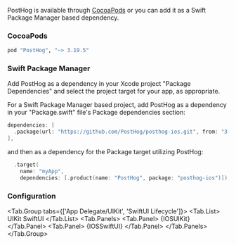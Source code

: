 
PostHog is available through [CocoaPods](http://cocoapods.org) or you can add it as a Swift Package Manager based dependency.

### CocoaPods

```ruby file=Podfile
pod "PostHog", "~> 3.19.5"
```

### Swift Package Manager

Add PostHog as a dependency in your Xcode project "Package Dependencies" and select the project target for your app, as appropriate.

For a Swift Package Manager based project, add PostHog as a dependency in your "Package.swift" file's Package dependencies section:

```swift file=Package.swift
dependencies: [
  .package(url: "https://github.com/PostHog/posthog-ios.git", from: "3.19.5")
],
```

and then as a dependency for the Package target utilizing PostHog:

```swift file=Package.swift
  .target(
    name: "myApp",
    dependencies: [.product(name: "PostHog", package: "posthog-ios")]),
```

### Configuration

<Tab.Group tabs={['App Delegate/UIKit', 'SwiftUI Lifecycle']}>
     <Tab.List>
         <Tab>UIKit</Tab>
         <Tab>SwiftUI</Tab>
     </Tab.List>
     <Tab.Panels>
         <Tab.Panel>
            {IOSUIKit}
         </Tab.Panel>
         <Tab.Panel>
            {IOSSwiftUI}
         </Tab.Panel>
     </Tab.Panels>
 </Tab.Group>
